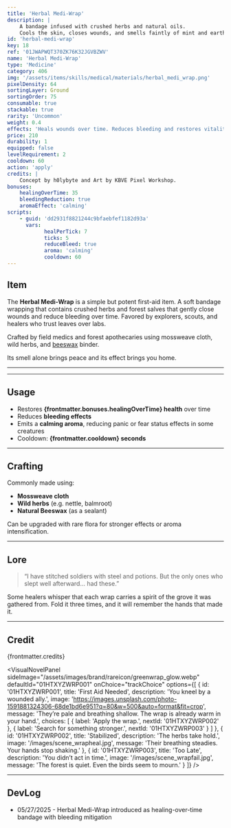 ```yaml
---
title: 'Herbal Medi-Wrap'
description: | 
    A bandage infused with crushed herbs and natural oils.
    Cools the skin, closes wounds, and smells faintly of mint and earth.
id: 'herbal-medi-wrap'
key: 18
ref: '01JWAPWQT370ZK76K32JGVBZWV'
name: 'Herbal Medi-Wrap'
type: 'Medicine'
category: 406
img: '/assets/items/skills/medical/materials/herbal_medi_wrap.png'
pixelDensity: 64
sortingLayer: Ground
sortingOrder: 75
consumable: true
stackable: true
rarity: 'Uncommon'
weight: 0.4
effects: 'Heals wounds over time. Reduces bleeding and restores vitality.'
price: 210
durability: 1
equipped: false
levelRequirement: 2
cooldown: 60
action: 'apply'
credits: |
    Concept by h0lybyte and Art by KBVE Pixel Workshop.
bonuses:
    healingOverTime: 35
    bleedingReduction: true
    aromaEffect: 'calming'
scripts:
    - guid: 'dd2931f8821244c9bfaebfef1182d93a'
      vars:
            healPerTick: 7
            ticks: 5
            reduceBleed: true
            aroma: 'calming'
            cooldown: 60
---
```



## Item

The **Herbal Medi-Wrap** is a simple but potent first-aid item.
A soft bandage wrapping that contains crushed herbs and forest salves that gently close wounds and reduce bleeding over time.
Favored by explorers, scouts, and healers who trust leaves over labs.

Crafted by field medics and forest apothecaries using mossweave cloth, wild herbs, and [beeswax](/itemdb/natural-beeswax/) binder.

Its smell alone brings peace and its effect brings you home.

---

<ItemDBPanel data={frontmatter} />

---

## Usage

- Restores **{frontmatter.bonuses.healingOverTime} health** over time  
- Reduces **bleeding effects**
- Emits a **calming aroma**, reducing panic or fear status effects in some creatures
- Cooldown: **{frontmatter.cooldown} seconds**

---

## Crafting

Commonly made using:
- **Mossweave cloth**
- **Wild herbs** (e.g. nettle, balmroot)
- **Natural Beeswax** (as a sealant)

Can be upgraded with rare flora for stronger effects or aroma intensification.

---

## Lore

> “I have stitched soldiers with steel and potions. But the only ones who slept well afterward... had these.”

Some healers whisper that each wrap carries a spirit of the grove it was gathered from.
Fold it three times, and it will remember the hands that made it.

---

## Credit

{frontmatter.credits}

<VisualNovelPanel
  sideImage="/assets/images/brand/rareicon/greenwrap_glow.webp"
  defaultId="01HTXYZWRP001"
  onChoice="trackChoice"
  options={[
    {
      id: '01HTXYZWRP001',
      title: 'First Aid Needed',
      description: 'You kneel by a wounded ally.',
      image: 'https://images.unsplash.com/photo-1591881324306-68de1bd6e951?q=80&w=500&auto=format&fit=crop',
      message: 'They’re pale and breathing shallow. The wrap is already warm in your hand.',
      choices: [
        { label: 'Apply the wrap.', nextId: '01HTXYZWRP002' },
        { label: 'Search for something stronger.', nextId: '01HTXYZWRP003' }
      ]
    },
    {
      id: '01HTXYZWRP002',
      title: 'Stabilized',
      description: 'The herbs take hold.',
      image: '/images/scene_wrapheal.jpg',
      message: 'Their breathing steadies. Your hands stop shaking.'
    },
    {
      id: '01HTXYZWRP003',
      title: 'Too Late',
      description: 'You didn’t act in time.',
      image: '/images/scene_wrapfail.jpg',
      message: 'The forest is quiet. Even the birds seem to mourn.'
    }
  ]}
/>

---

## DevLog

- 05/27/2025 - Herbal Medi-Wrap introduced as healing-over-time bandage with bleeding mitigation
